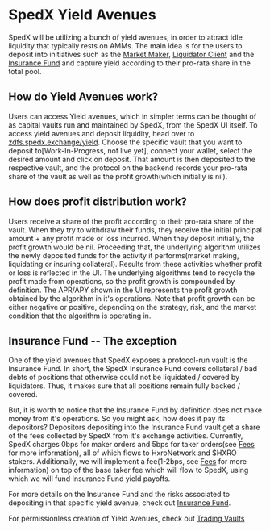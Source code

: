 # SpedX Yield Avenues

SpedX will be utilizing a bunch of yield avenues, in order to attract idle liquidity that typically rests on AMMs.
The main idea is for the users to deposit into initiatives such as the [Market Maker](/market-maker), [Liquidator Client](/liquidators) and the [Insurance Fund](/insurance-fund)
and capture yield according to their pro-rata share in the total pool.

## How do Yield Avenues work?

Users can access Yield avenues, which in simpler terms can be thought of as capital vaults run and maintained by SpedX, from the SpedX UI itself.
To access yield avenues and deposit liquidity, head over to [zdfs.spedx.exchange/yield](zdfs.spedx.exchange/yield). Choose the specific
vault that you want to deposit to[Work-In-Progress, not live yet], connect your wallet, select the desired amount and click on deposit.
That amount is then deposited to the respective vault, and the protocol on the backend records your pro-rata share of the vault as well as
the profit growth(which initially is nil).

## How does profit distribution work?

Users receive a share of the profit according to their pro-rata share of the vault. When they try to withdraw their funds, they receive the initial principal
amount + any profit made or loss incurred. When they deposit initially, the profit growth would be nil. Proceeding that, the underlying algorithm
utilizes the newly deposited funds for the activity it performs(market making, liquidating or insuring collateral). Results from these activities
whether profit or loss is reflected in the UI. The underlying algorithms tend to recycle the profit made from operations, so the profit growth is compounded
by definition. The APR/APY shown in the UI represents the profit growth obtained by the algorithm in it's operations. Note that profit growth
can be either negative or positive, depending on the strategy, risk, and the market condition that the algorithm is operating in.

## Insurance Fund -- The exception

One of the yield avenues that SpedX exposes a protocol-run vault is the Insurance Fund. In short, the SpedX Insurance Fund covers
collateral / bad debts of positions that otherwise could not be liquidated / covered by liquidators. Thus, it makes sure that all positions
remain fully backed / covered.

But, it is worth to notice that the Insurance Fund by definition does not make money from it's operations. So you might ask, how does it
pay its depositors? Depositors depositing into the Insurance Fund vault get a share of the fees collected by SpedX from it's exchange activities.
Currently, SpedX charges 0bps for maker orders and 5bps for taker orders(see [Fees](/dex-concepts/fees) for more information), all of which flows to HxroNetwork
and $HXRO stakers. Additionally, we will implement a fee(1-2bps, see [Fees](/dex-concepts/fees) for more information) on top of the base taker
fee which will flow to SpedX, using which we will fund Insurance Fund yield payoffs.

For more details on the Insurance Fund and the risks associated to depositing in that specific yield avenue, check out
[Insurance Fund](/dex-concepts/insurance-fund).

For permissionless creation of Yield Avenues, check out [Trading Vaults](/trading-vaults)
